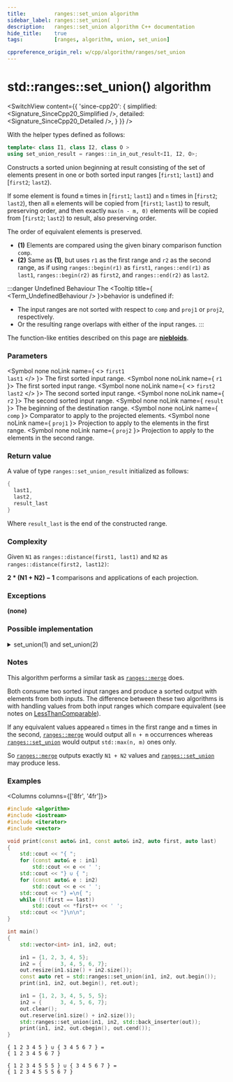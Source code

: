 ```yaml
---
title:         ranges::set_union algorithm
sidebar_label: ranges::set_union(  )
description:   ranges::set_union algorithm C++ documentation
hide_title:    true
tags:          [ranges, algorithm, union, set_union]

cppreference_origin_rel: w/cpp/algorithm/ranges/set_union
---
```




<!----------------- Codes ---------------------->


# std::ranges::set_union() algorithm

<SwitchView content={{
	'since-cpp20': {
		simplified:	<Signature_SinceCpp20_Simplified />,
		detailed:	<Signature_SinceCpp20_Detailed />,
	}
}} />

With the helper types defined as follows:
```cpp
template< class I1, class I2, class O >
using set_union_result = ranges::in_in_out_result<I1, I2, O>;
```

Constructs a sorted union beginning at result consisting of the set of elements present in one or
both sorted input ranges [`first1`; `last1`) and [`first2`; `last2`).

If some element is found `m` times in [`first1`; `last1`) and `n` times in [`first2`; `last2`),
then all `m` elements will be copied from [`first1`; `last1`) to result, preserving order, and then exactly `max(n - m, 0)`
elements will be copied from [`first2`; `last2`) to result, also preserving order.

The order of equivalent elements is preserved.

- **(1)** Elements are compared using the given binary comparison function `comp`.
- **(2)** Same as **(1)**, but uses `r1` as the first range and `r2` as the second range,
  as if using `ranges::begin(r1)` as `first1`, `ranges::end(r1)` as `last1`, `ranges::begin(r2)` as `first2`, and `ranges::end(r2)` as `last2`.

:::danger Undefined Behaviour
The <Tooltip title={ <Term_UndefinedBehaviour /> }>behavior is undefined</Tooltip> if:
 - The input ranges are not sorted with respect to `comp` and `proj1` or `proj2`, respectively.
 - Or the resulting range overlaps with either of the input ranges.
:::

The function-like entities described on this page are [**niebloids**](#).

### Parameters

<SymbolTable>

  <Symbol none noLink name={ <> <code>first1</code> <br/> <code>last1</code> </> }>
    The first sorted input range.
  </Symbol>
  <Symbol none noLink name={ <code>r1</code> }>
    The first sorted input range.
  </Symbol>
  <Symbol none noLink name={ <> <code>first2</code> <br/> <code>last2</code> </> }>
    The second sorted input range.
  </Symbol>
  <Symbol none noLink name={ <code>r2</code> }>
    The second sorted input range.
  </Symbol>
  <Symbol none noLink name={ <code>result</code> }>
    The beginning of the destination range.
  </Symbol>
  <Symbol none noLink name={ <code>comp</code> }>
    Comparator to apply to the projected elements.
  </Symbol>
  <Symbol none noLink name={ <code>proj1</code> }>
    Projection to apply to the elements in the first range.
  </Symbol>
  <Symbol none noLink name={ <code>proj2</code> }>
    Projection to apply to the elements in the second range.
  </Symbol>

</SymbolTable>

### Return value

A value of type `ranges::set_union_result` initialized as follows:
```cpp
{
  last1,
  last2,
  result_last
}
```
Where `result_last` is the end of the constructed range.

### Complexity

Given `N1` as `ranges::distance(first1, last1)` and `N2` as `ranges::distance(first2, last12)`:

**2 \* (N1 + N2) − 1** comparisons and applications of each projection.

### Exceptions

**(none)**

### Possible implementation

<details>
<summary>set_union(1) and set_union(2)</summary>

```cpp
struct set_union_fn
{
    template<std::input_iterator I1, std::sentinel_for<I1> S1,
             std::input_iterator I2, std::sentinel_for<I2> S2,
             std::weakly_incrementable O, class Comp = ranges::less,
             class Proj1 = std::identity, class Proj2 = std::identity>
    requires std::mergeable<I1, I2, O, Comp, Proj1, Proj2>
    constexpr ranges::set_union_result<I1, I2, O>
        operator()(I1 first1, S1 last1, I2 first2, S2 last2,
                   O result, Comp comp = {},
                   Proj1 proj1 = {}, Proj2 proj2 = {}) const
    {
        for (; !(first1 == last1 or first2 == last2); ++result)
        {
            if (std::invoke(comp, std::invoke(proj1, *first1), std::invoke(proj2, *first2)))
            {
                *result = *first1;
                ++first1;
            }
            else if (std::invoke(comp, std::invoke(proj2, *first2),
                                       std::invoke(proj1, *first1)))
            {
                *result = *first2;
                ++first2;
            }
            else
            {
                *result = *first1;
                ++first1;
                ++first2;
            }
        }
        auto res1 = ranges::copy(std::move(first1), std::move(last1), std::move(result));
        auto res2 = ranges::copy(std::move(first2), std::move(last2), std::move(res1.out));
        return {std::move(res1.in), std::move(res2.in), std::move(res2.out)};
    }

    template<ranges::input_range R1, ranges::input_range R2,
             std::weakly_incrementable O, class Comp = ranges::less,
             class Proj1 = std::identity, class Proj2 = std::identity>
    requires std::mergeable<ranges::iterator_t<R1>, ranges::iterator_t<R2>,
                            O, Comp, Proj1, Proj2>
    constexpr ranges::set_union_result<ranges::borrowed_iterator_t<R1>,
                                       ranges::borrowed_iterator_t<R2>, O>
        operator()(R1&& r1, R2&& r2, O result, Comp comp = {},
                   Proj1 proj1 = {}, Proj2 proj2 = {}) const
    {
        return (*this)(ranges::begin(r1), ranges::end(r1),
                       ranges::begin(r2), ranges::end(r2),
                       std::move(result), std::move(comp),
                       std::move(proj1), std::move(proj2));
    }
};

inline constexpr set_union_fn set_union {};
```

</details>

### Notes

This algorithm performs a similar task as [`ranges::merge`](#) does.

Both consume two sorted input ranges and produce a sorted output with elements from both inputs.
The difference between these two algorithms is with handling values from both input ranges which compare equivalent (see notes on [LessThanComparable](/docs/named_req/LessThanComparable)).

If any equivalent values appeared `n` times in the first range and `m` times in the second, [`ranges::merge`](/docs/std/algo/ranges/merge)
would output all `n + m` occurrences whereas [`ranges::set_union`](#) would output `std::max(n, m)` ones only.

So [`ranges::merge`](/docs/std/algo/ranges/merge) outputs exactly `N1 + N2` values and [`ranges::set_union`](#) may produce less.

### Examples

<Columns columns={['8fr', '4fr']}>
<div>

```cpp title='Main.cpp' showLineNumbers
#include <algorithm>
#include <iostream>
#include <iterator>
#include <vector>

void print(const auto& in1, const auto& in2, auto first, auto last)
{
    std::cout << "{ ";
    for (const auto& e : in1)
        std::cout << e << ' ';
    std::cout << "} ∪ { ";
    for (const auto& e : in2)
        std::cout << e << ' ';
    std::cout << "} =\n{ ";
    while (!(first == last))
        std::cout << *first++ << ' ';
    std::cout << "}\n\n";
}

int main()
{
    std::vector<int> in1, in2, out;

    in1 = {1, 2, 3, 4, 5};
    in2 = {      3, 4, 5, 6, 7};
    out.resize(in1.size() + in2.size());
    const auto ret = std::ranges::set_union(in1, in2, out.begin());
    print(in1, in2, out.begin(), ret.out);

    in1 = {1, 2, 3, 4, 5, 5, 5};
    in2 = {      3, 4, 5, 6, 7};
    out.clear();
    out.reserve(in1.size() + in2.size());
    std::ranges::set_union(in1, in2, std::back_inserter(out));
    print(in1, in2, out.cbegin(), out.cend());
}
```

</div>
<div>

```plaintext title="Output"
{ 1 2 3 4 5 } ∪ { 3 4 5 6 7 } =
{ 1 2 3 4 5 6 7 }

{ 1 2 3 4 5 5 5 } ∪ { 3 4 5 6 7 } =
{ 1 2 3 4 5 5 5 6 7 }
```

</div>
</Columns>
